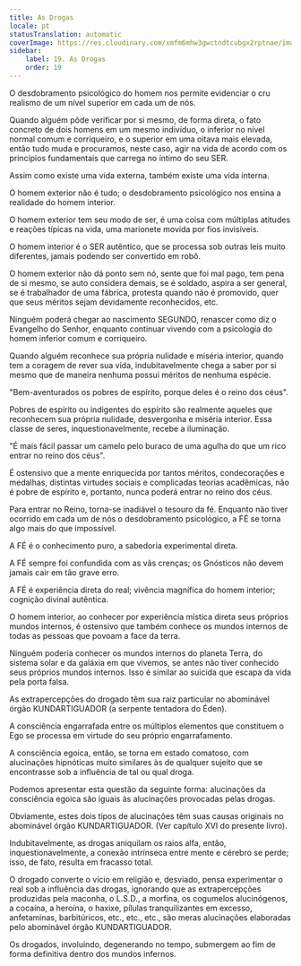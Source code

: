 ```yaml
---
title: As Drogas
locale: pt
statusTranslation: automatic
coverImage: https://res.cloudinary.com/xmfm6mhw3gwctndtcubgx2rptnae/image/upload/v1741354419/small_cover_la_gran_rebelion_28716e29d2.webp
sidebar:
    label: 19. As Drogas
    order: 19
---
```

O desdobramento psicológico do homem nos permite evidenciar o cru realismo de um nível superior em cada um de nós.

Quando alguém pôde verificar por si mesmo, de forma direta, o fato concreto de dois homens em um mesmo indivíduo, o inferior no nível normal comum e corriqueiro, e o superior em uma oitava mais elevada, então tudo muda e procuramos, neste caso, agir na vida de acordo com os princípios fundamentais que carrega no íntimo do seu SER.

Assim como existe uma vida externa, também existe uma vida interna.

O homem exterior não é tudo; o desdobramento psicológico nos ensina a realidade do homem interior.

O homem exterior tem seu modo de ser, é uma coisa com múltiplas atitudes e reações típicas na vida, uma marionete movida por fios invisíveis.

O homem interior é o SER autêntico, que se processa sob outras leis muito diferentes, jamais podendo ser convertido em robô.

O homem exterior não dá ponto sem nó, sente que foi mal pago, tem pena de si mesmo, se auto considera demais, se é soldado, aspira a ser general, se é trabalhador de uma fábrica, protesta quando não é promovido, quer que seus méritos sejam devidamente reconhecidos, etc.

Ninguém poderá chegar ao nascimento SEGUNDO, renascer como diz o Evangelho do Senhor, enquanto continuar vivendo com a psicologia do homem inferior comum e corriqueiro.

Quando alguém reconhece sua própria nulidade e miséria interior, quando tem a coragem de rever sua vida, indubitavelmente chega a saber por si mesmo que de maneira nenhuma possui méritos de nenhuma espécie.

"Bem-aventurados os pobres de espírito, porque deles é o reino dos céus".

Pobres de espírito ou indigentes do espírito são realmente aqueles que reconhecem sua própria nulidade, desvergonha e miséria interior. Essa classe de seres, inquestionavelmente, recebe a iluminação.

"É mais fácil passar um camelo pelo buraco de uma agulha do que um rico entrar no reino dos céus".

É ostensivo que a mente enriquecida por tantos méritos, condecorações e medalhas, distintas virtudes sociais e complicadas teorias acadêmicas, não é pobre de espírito e, portanto, nunca poderá entrar no reino dos céus.

Para entrar no Reino, torna-se inadiável o tesouro da fé. Enquanto não tiver ocorrido em cada um de nós o desdobramento psicológico, a FÉ se torna algo mais do que impossível.

A FÉ é o conhecimento puro, a sabedoria experimental direta.

A FÉ sempre foi confundida com as vãs crenças; os Gnósticos não devem jamais cair em tão grave erro.

A FÉ é experiência direta do real; vivência magnífica do homem interior; cognição divinal autêntica.

O homem interior, ao conhecer por experiência mística direta seus próprios mundos internos, é ostensivo que também conhece os mundos internos de todas as pessoas que povoam a face da terra.

Ninguém poderia conhecer os mundos internos do planeta Terra, do sistema solar e da galáxia em que vivemos, se antes não tiver conhecido seus próprios mundos internos. Isso é similar ao suicida que escapa da vida pela porta falsa.

As extrapercepções do drogado têm sua raiz particular no abominável órgão KUNDARTIGUADOR (a serpente tentadora do Éden).

A consciência engarrafada entre os múltiplos elementos que constituem o Ego se processa em virtude do seu próprio engarrafamento.

A consciência egoica, então, se torna em estado comatoso, com alucinações hipnóticas muito similares às de qualquer sujeito que se encontrasse sob a influência de tal ou qual droga.

Podemos apresentar esta questão da seguinte forma: alucinações da consciência egoica são iguais às alucinações provocadas pelas drogas.

Obviamente, estes dois tipos de alucinações têm suas causas originais no abominável órgão KUNDARTIGUADOR. (Ver capítulo XVI do presente livro).

Indubitavelmente, as drogas aniquilam os raios alfa, então, inquestionavelmente, a conexão intrínseca entre mente e cérebro se perde; isso, de fato, resulta em fracasso total.

O drogado converte o vício em religião e, desviado, pensa experimentar o real sob a influência das drogas, ignorando que as extrapercepções produzidas pela maconha, o L.S.D., a morfina, os cogumelos alucinógenos, a cocaína, a heroína, o haxixe, pílulas tranquilizantes em excesso, anfetaminas, barbitúricos, etc., etc., etc., são meras alucinações elaboradas pelo abominável órgão KUNDARTIGUADOR.

Os drogados, involuindo, degenerando no tempo, submergem ao fim de forma definitiva dentro dos mundos infernos.

